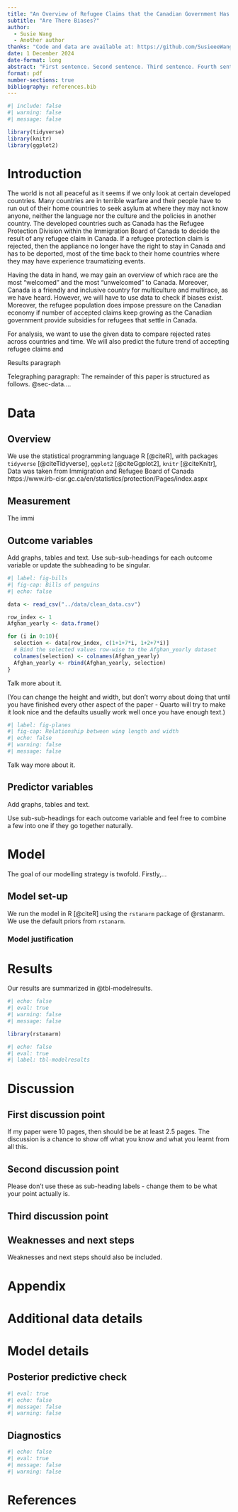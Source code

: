 ```yaml
---
title: "An Overview of Refugee Claims that the Canadian Government Has Received From 2013~2023 (New System)"
subtitle: "Are There Biases?"
author: 
  - Susie Wang
  - Another author
thanks: "Code and data are available at: https://github.com/SusieeeWang/refugee_trend_analysis.git"
date: 1 December 2024
date-format: long
abstract: "First sentence. Second sentence. Third sentence. Fourth sentence."
format: pdf
number-sections: true
bibliography: references.bib
---
```


```r
#| include: false
#| warning: false
#| message: false

library(tidyverse)
library(knitr)
library(ggplot2)
```


\newpage
# Introduction

The world is not all peaceful as it seems if we only look at certain developed countries. Many countries are in terrible warfare and their people have to run out of their home countries to seek asylum at where they may not know anyone, neither the language nor the culture and the policies in another country. The developed countries such as Canada has the Refugee Protection Division within the Immigration Board of Canada to decide the result of any refugee claim in Canada. If a refugee protection claim is rejected, then the appliance no longer have the right to stay in Canada and has to be deported, most of the time back to their home countries where they may have experience traumatizing events.

Having the data in hand, we may gain an overview of which race are the most "welcomed" and the most "unwelcomed" to Canada. Moreover, Canada is a friendly and inclusive country for multiculture and multirace, as we have heard. However, we will have to use data to check if biases exist. Moreover, the refugee population does impose pressure on the Canadian economy if number of accepted claims keep growing as the Canadian government provide subsidies for refugees that settle in Canada.

For analysis, we want to use the given data to compare rejected rates across countries and time. We will also predict the future trend of accepting refugee claims and 

Results paragraph

Telegraphing paragraph: The remainder of this paper is structured as follows. @sec-data....


# Data {#sec-data}

## Overview

We use the statistical programming language R [@citeR],  with packages `tidyverse` [@citeTidyverse], `ggplot2` [@citeGgplot2], `knitr` [@citeKnitr], 
Data was taken from Immigration and Refugee Board of Canada https://www.irb-cisr.gc.ca/en/statistics/protection/Pages/index.aspx


## Measurement
	
The immi

## Outcome variables

Add graphs, tables and text. Use sub-sub-headings for each outcome variable or update the subheading to be singular.



```r
#| label: fig-bills
#| fig-cap: Bills of penguins
#| echo: false

data <- read_csv("../data/clean_data.csv")

row_index <- 1
Afghan_yearly <- data.frame()

for (i in 0:10){
  selection <- data[row_index, c(1+1+7*i, 1+2+7*i)]
  # Bind the selected values row-wise to the Afghan_yearly dataset
  colnames(selection) <- colnames(Afghan_yearly)
  Afghan_yearly <- rbind(Afghan_yearly, selection)
}

```

Talk more about it.

 (You can change the height and width, but don't worry about doing that until you have finished every other aspect of the paper - Quarto will try to make it look nice and the defaults usually work well once you have enough text.)

```r
#| label: fig-planes
#| fig-cap: Relationship between wing length and width
#| echo: false
#| warning: false
#| message: false


```

Talk way more about it. 

## Predictor variables

Add graphs, tables and text.

Use sub-sub-headings for each outcome variable and feel free to combine a few into one if they go together naturally.


# Model

The goal of our modelling strategy is twofold. Firstly,...



## Model set-up

We run the model in R [@citeR] using the `rstanarm` package of @rstanarm. We use the default priors from `rstanarm`.


### Model justification




# Results

Our results are summarized in @tbl-modelresults.

```r
#| echo: false
#| eval: true
#| warning: false
#| message: false

library(rstanarm)

```

```r
#| echo: false
#| eval: true
#| label: tbl-modelresults


```




# Discussion

## First discussion point {#sec-first-point}

If my paper were 10 pages, then should be be at least 2.5 pages. The discussion is a chance to show off what you know and what you learnt from all this. 

## Second discussion point

Please don't use these as sub-heading labels - change them to be what your point actually is.

## Third discussion point

## Weaknesses and next steps

Weaknesses and next steps should also be included.

\newpage

\appendix

# Appendix {-}


# Additional data details

# Model details {#sec-model-details}

## Posterior predictive check

 

```r
#| eval: true
#| echo: false
#| message: false
#| warning: false

```

## Diagnostics



```r
#| echo: false
#| eval: true
#| message: false
#| warning: false

```



\newpage


# References


